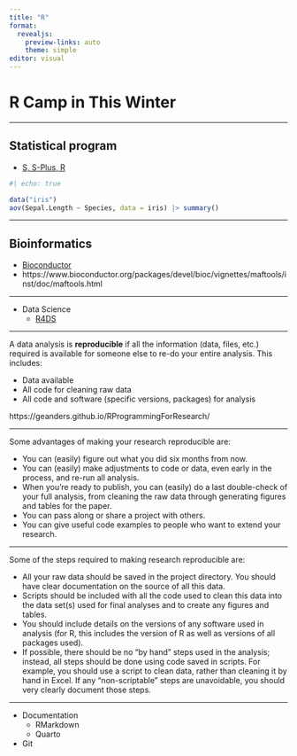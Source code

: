 ```yaml
---
title: "R"
format: 
  revealjs:
    preview-links: auto
    theme: simple
editor: visual
---
```


# R Camp in This Winter

------------------------------------------------------------------------

## Statistical program

- [S, S-Plus, R](https://stat.ethz.ch/~www/SandR.html)
    
```r
#| echo: true

data("iris")
aov(Sepal.Length ~ Species, data = iris) |> summary()
```

---

## Bioinformatics

-   [Bioconductor](https://www.bioconductor.org/)
  - https://www.bioconductor.org/packages/devel/bioc/vignettes/maftools/inst/doc/maftools.html

---

-   Data Science
    -   [R4DS](https://r4ds.had.co.nz/)

------------------------------------------------------------------------

A data analysis is **reproducible** if all the information (data, files, etc.) required is available for someone else to re-do your entire analysis. This includes:

-   Data available
-   All code for cleaning raw data
-   All code and software (specific versions, packages) for analysis

::: aside
https://geanders.github.io/RProgrammingForResearch/
:::

------------------------------------------------------------------------

Some advantages of making your research reproducible are:

-   You can (easily) figure out what you did six months from now.
-   You can (easily) make adjustments to code or data, even early in the process, and re-run all analysis.
-   When you're ready to publish, you can (easily) do a last double-check of your full analysis, from cleaning the raw data through generating figures and tables for the paper.
-   You can pass along or share a project with others.
-   You can give useful code examples to people who want to extend your research.

------------------------------------------------------------------------

::: r-fit-text
Some of the steps required to making research reproducible are:

-   All your raw data should be saved in the project directory. You should have clear documentation on the source of all this data.
-   Scripts should be included with all the code used to clean this data into the data set(s) used for final analyses and to create any figures and tables.
-   You should include details on the versions of any software used in analysis (for R, this includes the version of R as well as versions of all packages used).
-   If possible, there should be no "by hand" steps used in the analysis; instead, all steps should be done using code saved in scripts. For example, you should use a script to clean data, rather than cleaning it by hand in Excel. If any "non-scriptable" steps are unavoidable, you should very clearly document those steps.
:::

------------------------------------------------------------------------

-   Documentation
    -   RMarkdown
    -   Quarto
-   Git
